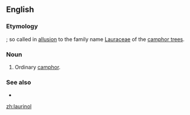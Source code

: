 ==English==

===Etymology===
{{suffix|laurin|ol|lang=en}}; so called in [[allusion]] to the family name [[Lauraceae]] of the [[camphor tree]]s.

===Noun===
{{en-noun|-}}

# {{lb|en|chemistry}} Ordinary [[camphor]].

===See also===
* {{l|en|camphor}}

[[zh:laurinol]]